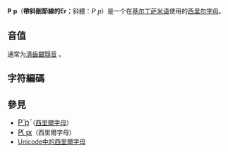 {{Unreferenced|time=2018-04-19T01:49:16+00:00}}
{{Infobox Cyrillic|uc=Ҏ|lc=ҏ|Image=Cyrillic letter Er with Tick.png|uuc=048E|ulc=048F}}
'''Ҏ''' '''ҏ'''（'''帶斜刪節線的Er'''；斜體：<span style="font-family: times, Times New Roman, serif; font-size: larger">''Ҏ ҏ''</span>）是一个在[[基尔丁萨米语|基尔丁萨米语]]使用的[[西里尔字母|西里尔字母]]。

== 音值 ==
通常为[[清齒齦顫音|清齒齦顫音]] {{IPA|/r̥/}}。

== 字符編碼 ==

{{charmap
|048E|name1=Cyrillic Capital Letter<br />Er with Tick
|048F|name2=Cyrillic Small Letter<br />Er with Tick
}}

== 參見 ==
*<span lang="en" style="font-size:120%;">[[Р̌|Р̌ р̌]]</span>（[[西里爾字母|西里爾字母]]）
*<span lang="en" style="font-size:120%;">[[Ԗ|Ԗ ԗ]]</span>（西里爾字母）
*[[Unicode中的西里爾字母|Unicode中的西里爾字母]]

{{Cyrillic-alphabet-stub}}

{{Alphabet sjd|width=90%}}